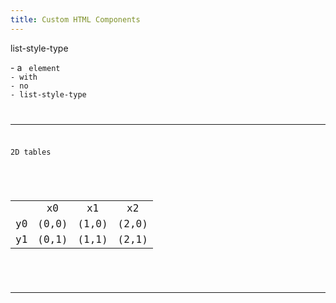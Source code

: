 ```yaml
---
title: Custom HTML Components
---
```



list-style-type

<div class="list-none">
- a <Code code="<ul>" lang="html"/> element
- with
- no
- list-style-type
</div>

---

2D tables

<div class="two">

|||||
|:-:|:-:|:-:|:-:|
||x0|x1|x2
|y0|(0,0)|(1,0)|(2,0)
|y1|(0,1)|(1,1)|(2,1)

</div>

---
